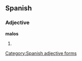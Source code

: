 ==Spanish==

===Adjective===
'''malos''' {{m|p}}

# {{plural of|[[malo]]|lang=Spanish}}

[[Category:Spanish adjective forms]]